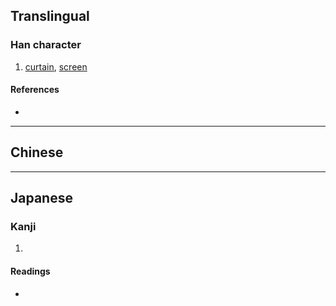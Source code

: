 {{character info/new}}
==Translingual==

===Han character===
{{Han char|rn=50|rad=巾|as=11|sn=14|four=44234|canj=LBTAK|ids=⿰巾莫}}

# [[curtain]], [[screen]]

====References====
* {{Han ref|kx=0336.080|dkj=09052|dj=0643.010|hdz=10749.080|uh=5E59|ud=24153|bh=E1B3|bd=57779}}

----

==Chinese==

{{zh-see|幕|v}}
----

==Japanese==

===Kanji===
{{ja-kanji|grade=|rs=巾11}}

# {{defn|lang=ja|sort=巾11}}

====Readings====
* {{ja-readings|on=[[ばく]] (baku), [[ぼ]] (bo)|kun=}}